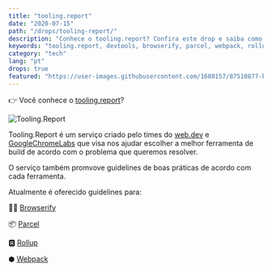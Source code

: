 ```yaml
---
title: "tooling.report"
date: "2020-07-15"
path: "/drops/tooling-report/"
description: "Conhece o tooling.report? Confira este drop e saiba como o serviço pode ajudar você na escolha entre Webpack, Rollup, Parcel e Browserify."
keywords: "tooling.report, devtools, browserify, parcel, webpack, rollup, google chrome, web.dev"
category: "tech"
lang: "pt"
drops: true
featured: "https://user-images.githubusercontent.com/1680157/87510877-bf71b080-c64a-11ea-9f20-67073c177345.png"
---
```



<Drop>

👉 Você conhece o <A href="https://tooling.report/">tooling.report</A>?

![Tooling.Report](https://user-images.githubusercontent.com/1680157/87510877-bf71b080-c64a-11ea-9f20-67073c177345.png)

Tooling.Report é um serviço criado pelo times do <A href="https://web.dev/">web.dev</A> e <A href="https://github.com/GoogleChromeLabs">GoogleChromeLabs</A> que visa nos ajudar escolher a melhor ferramenta de build de acordo com o problema que queremos resolver.

O serviço também promvove guidelines de boas práticas de acordo com cada ferramenta.

Atualmente é oferecido guidelines para:

🧙‍♀️ <A href="http://browserify.org/">Browserify</A>

📦 <A href="https://parceljs.org/">Parcel</A>

🆁 <A href="https://rollupjs.org/">Rollup</A>

⬢ <A href="https://webpack.js.org/">Webpack</A>

</Drop>
